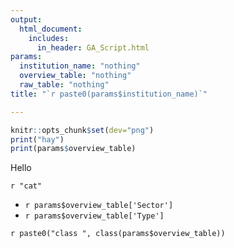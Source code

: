 ```yaml
---
output: 
  html_document:
    includes:
      in_header: GA_Script.html
params:
  institution_name: "nothing"
  overview_table: "nothing"
  raw_table: "nothing"
title: "`r paste0(params$institution_name)`"

---
```


```r
knitr::opts_chunk$set(dev="png")
print("hay")
print(params$overview_table)
```
Hello

`r "cat"`


* `r params$overview_table['Sector']`
* `r params$overview_table['Type']`

`r paste0("class ", class(params$overview_table))`


